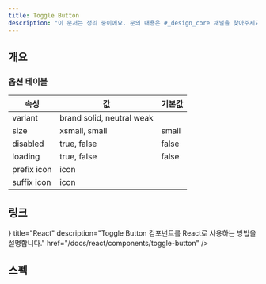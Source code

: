 ```yaml
---
title: Toggle Button
description: "이 문서는 정리 중이에요. 문의 내용은 #_design_core 채널을 찾아주세요."
---
```


## 개요

### 옵션 테이블

| 속성        | 값                        | 기본값 |
| ----------- | ------------------------- | ------ |
| variant     | brand solid, neutral weak |        |
| size        | xsmall, small             | small  |
| disabled    | true, false               | false  |
| loading     | true, false               | false  |
| prefix icon | icon                      |        |
| suffix icon | icon                      |        |

## 링크

<Cards>
  <Card
    icon={<AtomIcon />}
    title="React"
    description="Toggle Button 컴포넌트를 React로 사용하는 방법을 설명합니다."
    href="/docs/react/components/toggle-button"
  />
</Cards>

## 스펙

<ComponentSpecBlock id="toggle-button" />
